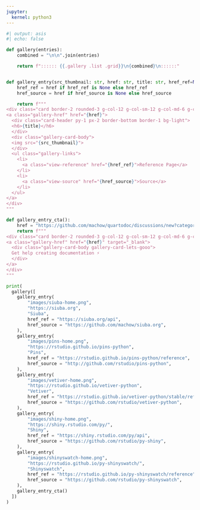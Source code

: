 ```yaml
---
jupyter:
  kernel: python3
---
```


:::::: {.column-page }


```python
#| output: asis
#| echo: false

def gallery(entries):
    combined = "\n\n".join(entries)

    return f":::::: {{.gallery .list .grid}}\n{combined}\n::::::"


def gallery_entry(src_thumbnail: str, href: str, title: str, href_ref=None, href_source=None):
    href_ref = href if href_ref is None else href_ref
    href_source = href if href_source is None else href_source

    return f"""
<div class="card border-2 rounded-3 g-col-12 g-col-sm-12 g-col-md-6 g-col-lg-4 mb-2">
<a class="gallery-href" href="{href}">
  <div class="card-header py-1 px-2 border-bottom border-1 bg-light">
  <h6>{title}</h6>
  </div>
  <div class="gallery-card-body">
  <img src="{src_thumbnail}">
  </div>
  <ul class="gallery-links">
    <li>
      <a class="view-reference" href="{href_ref}">Reference Page</a>
    </li>
    <li>
      <a class="view-source" href="{href_source}">Source</a>
    </li>
  </ul>
</a>
</div>
"""

def gallery_entry_cta():
    href = "https://github.com/machow/quartodoc/discussions/new?category=general&title=New%20Doc%20Site:"
    return f"""
<div class="card border-2 rounded-3 g-col-12 g-col-sm-12 g-col-md-6 g-col-lg-4 mb-2">
<a class="gallery-href" href="{href}" target="_blank">
  <div class="gallery-card-body gallery-card-lets-gooo">
  Get help creating documentation ⚡️
  </div>
</a>
</div>
"""

print(
  gallery([
    gallery_entry(
        "images/siuba-home.png",
        "https://siuba.org",
        "Siuba",
        href_ref = "https://siuba.org/api",
        href_source = "https://github.com/machow/siuba.org",
    ),
    gallery_entry(
        "images/pins-home.png",
        "https://rstudio.github.io/pins-python",
        "Pins",
        href_ref = "https://rstudio.github.io/pins-python/reference",
        href_source = "http://github.com/rstudio/pins-python",
    ),
    gallery_entry(
        "images/vetiver-home.png",
        "https://rstudio.github.io/vetiver-python",
        "Vetiver",
        href_ref = "https://rstudio.github.io/vetiver-python/stable/reference",
        href_source = "https://github.com/rstudio/vetiver-python",
    ),
    gallery_entry(
        "images/shiny-home.png",
        "https://shiny.rstudio.com/py/",
        "Shiny",
        href_ref = "https://shiny.rstudio.com/py/api",
        href_source = "https://github.com/rstudio/py-shiny",
    ),
    gallery_entry(
        "images/shinyswatch-home.png",
        "https://rstudio.github.io/py-shinyswatch/",
        "Shinyswatch",
        href_ref = "https://rstudio.github.io/py-shinyswatch/reference",
        href_source = "https://github.com/rstudio/py-shinyswatch",
    ),
    gallery_entry_cta()
  ])
)
```


::::::
